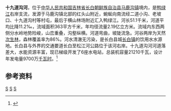 {{Infobox river
| name               = 十九道沟河
| name_native        = 
| image              = 
| image_size         = 
| image_caption      = 
| river_system       = [[鸭绿江|鸭绿江]]流域
| progression        = 
| source1_location   = [[吉林省|吉林省]][[长白朝鲜族自治县|长白朝鲜族自治县]][[马鹿沟镇|马鹿沟镇]]红头山
| mouth_location     = 吉林省长白朝鲜族自治县马鹿沟镇横山林场[[鸭绿江|鸭绿江]]
| altitude_difference= 
| basin_size         = 363 km<sup>2</sup>
| basin_countries    = {{PRC}}
| basin_cities       = 
| basin_landmarks    = 
| basin_population   = 
<!---------------------- PHYSIOGNOMY -->
| length             = 51.1 km
| discharge1_location= 
| discharge1_min     = 
| discharge1_avg     = 
| discharge1_max     = 
<!---------------------- FEATURES -->
| tributaries_left   = 
| tributaries_right  = 
| waterbodies        = 
| waterfalls         = 
| bridges            = 
| ports              = 
| custom_label       = 
| custom_data        = 
| extra              = 
}}
'''十九道沟河'''，位于[[中华人民共和国|中华人民共和国]][[吉林省|吉林省]][[长白朝鲜族自治县|长白朝鲜族自治县]][[马鹿沟镇|马鹿沟镇]]境内，是[[鸭绿江|鸭绿江]]右岸支流，发源于马鹿沟镇北部的红头山附近，蜿蜒向南流经二道小沟、老坡口、十九道沟村等村屯，最后于横山林场附近汇入鸭绿江。河长51.1千米，河道平均比降11.2‰，流域面积363平方千米，年均径流量2.19亿立方米。流域内东西两侧分水岭地势险峻，山峦重叠，沟壑纵横。河道弯曲，坡陡流急。河谷两岸为天然[[次生林|次生林]]，森林覆盖率为86%。河水清澈无污染，是长白县城[[长白镇|长白镇]]的饮用水水源地。长白县与外界的交通要道长白至松江河公路位于该河右岸。十九道沟河河道落差大，水能资源丰富，现已梯级开发了6座水电站，总装机容量21210千瓦，设计年发电量9700万[[千瓦时|千瓦时]]。<ref name="中国河湖大典">{{cite book zh |author=《[[中国河湖大典|中国河湖大典]]》编纂委员会 |title=《中国河湖大典·黑龙江、辽河卷》 |format=M |edition=1 |location=北京 |publisher=中国水利水电出版社 |date=2014年4月 |pages=312页 |id= ISBN 978-7-5170-1950-3}}</ref>

== 参考资料 ==
{{reflist}}
[[Category:鸭绿江|S]]
[[Category:吉林河流|S]]
[[Category:长白朝鲜族自治县|S]]